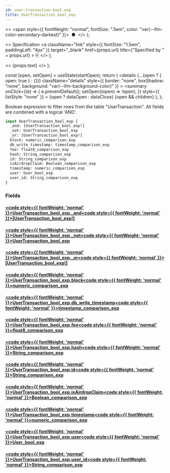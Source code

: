 ```yaml
---
id: user-transaction-bool-exp
title: UserTransaction_bool_exp
---
```


<head>
  <meta content="noindex" name="robots" />
  <meta charset="utf-8" />
</head>

  <>
    <span style={{ fontWeight: "normal", fontSize: ".5em", color: "var(--ifm-color-secondary-darkest)" }}>
      &nbsp;●&nbsp;
    </span>
  </>
);

  <>
    Specification
    <a
      className="link"
      style={{ fontSize: "1.5em", paddingLeft: "4px" }}
      target="_blank"
      href={props.url}
      title={"Specified by " + props.url}
    >
      ⎘
    </a>
  </>
);

  <>
    <span className={props.class}>{props.text}</span>
  </>
);


  const [open, setOpen] = useState(startOpen);
  return (
    <details
      {...(open ? { open: true } : {})}
      className="details"
      style={{ border: "none", boxShadow: "none", background: "var(--ifm-background-color)" }}
    >
      <summary
        onClick={(e) => {
          e.preventDefault();
          setOpen((open) => !open);
        }}
        style={{ listStyle: "none" }}
      >
        {open ? dataOpen : dataClose}
      </summary>
      {open && children}
    </details>
  );
};

Boolean expression to filter rows from the table "UserTransaction". All fields are combined with a logical 'AND'.

```graphql
input UserTransaction_bool_exp {
  _and: [UserTransaction_bool_exp!]
  _not: UserTransaction_bool_exp
  _or: [UserTransaction_bool_exp!]
  block: numeric_comparison_exp
  db_write_timestamp: timestamp_comparison_exp
  fee: float8_comparison_exp
  hash: String_comparison_exp
  id: String_comparison_exp
  isAirdropClaim: Boolean_comparison_exp
  timestamp: numeric_comparison_exp
  user: User_bool_exp
  user_id: String_comparison_exp
}
```

### Fields

#### [<code style={{ fontWeight: 'normal' }}>UserTransaction_bool_exp.<b>\_and</b></code>](#)<Bullet />[<code style={{ fontWeight: 'normal' }}><b>[UserTransaction_bool_exp!]</b></code>](/docs/api/lockup/graphql/envio/inputs/user-transaction-bool-exp.mdx) <Badge class="badge badge--secondary " text="list"/> <Badge class="badge badge--secondary " text="input"/>

#### [<code style={{ fontWeight: 'normal' }}>UserTransaction_bool_exp.<b>\_not</b></code>](#)<Bullet />[<code style={{ fontWeight: 'normal' }}><b>UserTransaction_bool_exp</b></code>](/docs/api/lockup/graphql/envio/inputs/user-transaction-bool-exp.mdx) <Badge class="badge badge--secondary " text="input"/>

#### [<code style={{ fontWeight: 'normal' }}>UserTransaction_bool_exp.<b>\_or</b></code>](#)<Bullet />[<code style={{ fontWeight: 'normal' }}><b>[UserTransaction_bool_exp!]</b></code>](/docs/api/lockup/graphql/envio/inputs/user-transaction-bool-exp.mdx) <Badge class="badge badge--secondary " text="list"/> <Badge class="badge badge--secondary " text="input"/>

#### [<code style={{ fontWeight: 'normal' }}>UserTransaction_bool_exp.<b>block</b></code>](#)<Bullet />[<code style={{ fontWeight: 'normal' }}><b>numeric_comparison_exp</b></code>](/docs/api/lockup/graphql/envio/inputs/numeric-comparison-exp.mdx) <Badge class="badge badge--secondary " text="input"/>

#### [<code style={{ fontWeight: 'normal' }}>UserTransaction_bool_exp.<b>db_write_timestamp</b></code>](#)<Bullet />[<code style={{ fontWeight: 'normal' }}><b>timestamp_comparison_exp</b></code>](/docs/api/lockup/graphql/envio/inputs/timestamp-comparison-exp.mdx) <Badge class="badge badge--secondary " text="input"/>

#### [<code style={{ fontWeight: 'normal' }}>UserTransaction_bool_exp.<b>fee</b></code>](#)<Bullet />[<code style={{ fontWeight: 'normal' }}><b>float8_comparison_exp</b></code>](/docs/api/lockup/graphql/envio/inputs/float-8-comparison-exp.mdx) <Badge class="badge badge--secondary " text="input"/>

#### [<code style={{ fontWeight: 'normal' }}>UserTransaction_bool_exp.<b>hash</b></code>](#)<Bullet />[<code style={{ fontWeight: 'normal' }}><b>String_comparison_exp</b></code>](/docs/api/lockup/graphql/envio/inputs/string-comparison-exp.mdx) <Badge class="badge badge--secondary " text="input"/>

#### [<code style={{ fontWeight: 'normal' }}>UserTransaction_bool_exp.<b>id</b></code>](#)<Bullet />[<code style={{ fontWeight: 'normal' }}><b>String_comparison_exp</b></code>](/docs/api/lockup/graphql/envio/inputs/string-comparison-exp.mdx) <Badge class="badge badge--secondary " text="input"/>

#### [<code style={{ fontWeight: 'normal' }}>UserTransaction_bool_exp.<b>isAirdropClaim</b></code>](#)<Bullet />[<code style={{ fontWeight: 'normal' }}><b>Boolean_comparison_exp</b></code>](/docs/api/lockup/graphql/envio/inputs/boolean-comparison-exp.mdx) <Badge class="badge badge--secondary " text="input"/>

#### [<code style={{ fontWeight: 'normal' }}>UserTransaction_bool_exp.<b>timestamp</b></code>](#)<Bullet />[<code style={{ fontWeight: 'normal' }}><b>numeric_comparison_exp</b></code>](/docs/api/lockup/graphql/envio/inputs/numeric-comparison-exp.mdx) <Badge class="badge badge--secondary " text="input"/>

#### [<code style={{ fontWeight: 'normal' }}>UserTransaction_bool_exp.<b>user</b></code>](#)<Bullet />[<code style={{ fontWeight: 'normal' }}><b>User_bool_exp</b></code>](/docs/api/lockup/graphql/envio/inputs/user-bool-exp.mdx) <Badge class="badge badge--secondary " text="input"/>

#### [<code style={{ fontWeight: 'normal' }}>UserTransaction_bool_exp.<b>user_id</b></code>](#)<Bullet />[<code style={{ fontWeight: 'normal' }}><b>String_comparison_exp</b></code>](/docs/api/lockup/graphql/envio/inputs/string-comparison-exp.mdx) <Badge class="badge badge--secondary " text="input"/>
